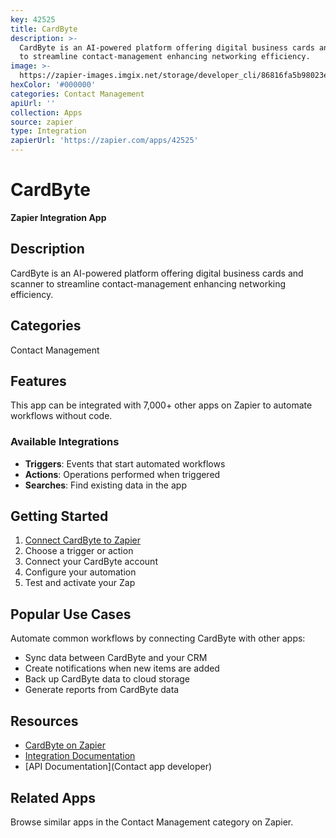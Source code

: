 ```yaml
---
key: 42525
title: CardByte
description: >-
  CardByte is an AI-powered platform offering digital business cards and scanner
  to streamline contact-management enhancing networking efficiency.
image: >-
  https://zapier-images.imgix.net/storage/developer_cli/86816fa5b98023e8381345ae59df19bc.png?auto=format%2Ccompress&ixlib=python-3.0.0&q=50
hexColor: '#000000'
categories: Contact Management
apiUrl: ''
collection: Apps
source: zapier
type: Integration
zapierUrl: 'https://zapier.com/apps/42525'
---
```

# CardByte

**Zapier Integration App**

## Description

CardByte is an AI-powered platform offering digital business cards and scanner to streamline contact-management enhancing networking efficiency.

## Categories

Contact Management

## Features

This app can be integrated with 7,000+ other apps on Zapier to automate workflows without code.

### Available Integrations

- **Triggers**: Events that start automated workflows
- **Actions**: Operations performed when triggered
- **Searches**: Find existing data in the app

## Getting Started

1. [Connect CardByte to Zapier](https://zapier.com/apps/42525)
2. Choose a trigger or action
3. Connect your CardByte account
4. Configure your automation
5. Test and activate your Zap

## Popular Use Cases

Automate common workflows by connecting CardByte with other apps:

- Sync data between CardByte and your CRM
- Create notifications when new items are added
- Back up CardByte data to cloud storage
- Generate reports from CardByte data

## Resources

- [CardByte on Zapier](https://zapier.com/apps/42525)
- [Integration Documentation](https://zapier.com/apps/42525/integrations)
- [API Documentation](Contact app developer)

## Related Apps

Browse similar apps in the Contact Management category on Zapier.
